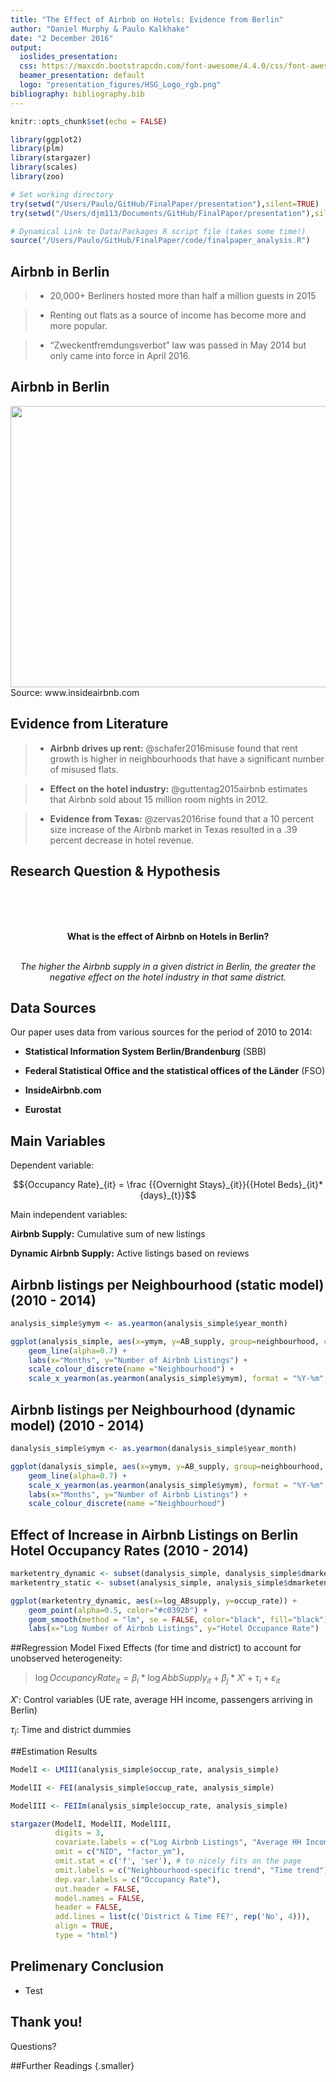 ```yaml
---
title: "The Effect of Airbnb on Hotels: Evidence from Berlin"
author: "Daniel Murphy & Paulo Kalkhake"
date: "2 December 2016"
output: 
  ioslides_presentation:
  css: https://maxcdn.bootstrapcdn.com/font-awesome/4.4.0/css/font-awesome.min.css
  beamer_presentation: default
  logo: "presentation_figures/HSG_Logo_rgb.png"
bibliography: bibliography.bib
---
```


```r
knitr::opts_chunk$set(echo = FALSE)

library(ggplot2)
library(plm)
library(stargazer)
library(scales)
library(zoo)

# Set working directory
try(setwd("/Users/Paulo/GitHub/FinalPaper/presentation"),silent=TRUE)
try(setwd("/Users/djm113/Documents/GitHub/FinalPaper/presentation"),silent=TRUE)

```

```r

# Dynamical Link to Data/Packages R script file (takes some time!)
source("/Users/Paulo/GitHub/FinalPaper/code/finalpaper_analysis.R")

```

## Airbnb in Berlin
>- 20,000+ Berliners hosted more than half a million guests in 2015

>- Renting out flats as a source of income has become more and more popular.

>- "Zweckentfremdungsverbot" law was passed in May 2014 but only came into force in April 2016.

## Airbnb in Berlin
<img src="presentation_figures/BerlinAirbnb.png" width=650 height=450>
<br>
<figcaption> Source: www.insideairbnb.com </figcaption>

## Evidence from Literature
>- **Airbnb drives up rent:** @schafer2016misuse found that rent growth is higher in neighbourhoods that have a significant number of misused flats.

>- **Effect on the hotel industry:** @guttentag2015airbnb estimates that Airbnb sold about 15 million room nights in 2012.

>- **Evidence from Texas:** @zervas2016rise found that a 10 percent size increase of the Airbnb market in Texas resulted in a .39 percent decrease in hotel revenue.

## Research Question & Hypothesis
<br>
<br>
<br>
<center>
**What is the effect of Airbnb on Hotels in Berlin?**
<br>
<br>

*The higher the Airbnb supply in a given district in Berlin, the greater the negative effect on the hotel industry in that same district.*
</center>

## Data Sources {.build}

Our paper uses data from various sources for the period of 2010 to 2014: 

- **Statistical Information System Berlin/Brandenburg** (SBB)

- **Federal Statistical Office and the statistical offices of the Länder** (FSO)

- **InsideAirbnb.com**

- **Eurostat**

## Main Variables
Dependent variable: 

$${Occupancy Rate}_{it} =  \frac {{Overnight Stays}_{it}}{{Hotel Beds}_{it}*{days}_{t}}$$

Main independent variables: 

**Airbnb Supply:** Cumulative sum of new listings

**Dynamic Airbnb Supply:**  Active listings based on reviews


## Airbnb listings per Neighbourhood (static model) (2010 - 2014)
```r

analysis_simple$ymym <- as.yearmon(analysis_simple$year_month)

ggplot(analysis_simple, aes(x=ymym, y=AB_supply, group=neighbourhood, colour=neighbourhood)) +
    geom_line(alpha=0.7) + 
    labs(x="Months", y="Number of Airbnb Listings") + 
    scale_colour_discrete(name ="Neighbourhood") +
    scale_x_yearmon(as.yearmon(analysis_simple$ymym), format = "%Y-%m", n = 6)

```

## Airbnb listings per Neighbourhood (dynamic model) (2010 - 2014)
```r

danalysis_simple$ymym <- as.yearmon(danalysis_simple$year_month)

ggplot(danalysis_simple, aes(x=ymym, y=AB_supply, group=neighbourhood, colour=neighbourhood)) +
    geom_line(alpha=0.7) + 
    scale_x_yearmon(as.yearmon(analysis_simple$ymym), format = "%Y-%m", n = 6) +
    labs(x="Months", y="Number of Airbnb Listings") + 
    scale_colour_discrete(name ="Neighbourhood") 

```

## Effect of Increase in Airbnb Listings on Berlin Hotel Occupancy Rates (2010 - 2014)
```r
marketentry_dynamic <- subset(danalysis_simple, danalysis_simple$dmarketentry==1)
marketentry_static <- subset(analysis_simple, analysis_simple$dmarketentry==1)

ggplot(marketentry_dynamic, aes(x=log_ABsupply, y=occup_rate)) +
    geom_point(alpha=0.5, color="#c0392b") +
    geom_smooth(method = "lm", se = FALSE, color="black", fill="black") +
    labs(x="Log Number of Airbnb Listings", y="Hotel Occupance Rate")
```

##Regression Model
Fixed Effects (for time and district) to account for unobserved heterogeneity:

> ${\log Occupancy Rate}_{it} = \beta _i * \log AbbSupply_{it} + \beta _j * X' + \tau _i + \varepsilon _{it}$

${X'}$: Control variables (UE rate, average HH income, passengers arriving in Berlin)

${\tau _i}$: Time and district dummies

##Estimation Results

``` r

ModelI <- LMIII(analysis_simple$occup_rate, analysis_simple)

ModelII <- FEI(analysis_simple$occup_rate, analysis_simple)

ModelIII <- FEIIm(analysis_simple$occup_rate, analysis_simple)

stargazer(ModelI, ModelII, ModelIII,
          digits = 3, 
          covariate.labels = c("Log Airbnb Listings", "Average HH Income (Log)", "Unemployment Rate", "Incoming Passengers", "Market Entry"),
          omit = c("NID", "factor_ym"),           
          omit.stat = c('f', 'ser'), # to nicely fits on the page
          omit.labels = c("Neighbourhood-specific trend", "Time trend"), 
          dep.var.labels = c("Occupancy Rate"),
          out.header = FALSE, 
          model.names = FALSE,
          header = FALSE,
          add.lines = list(c('District & Time FE?', rep('No', 4))),
          align = TRUE,
          type = "html")

```

## Prelimenary Conclusion
- Test

## Thank you!

Questions?

##Further Readings {.smaller}
